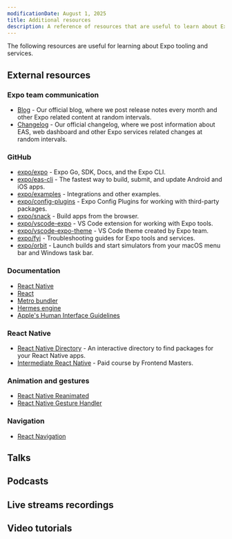 ```yaml
---
modificationDate: August 1, 2025
title: Additional resources
description: A reference of resources that are useful to learn about Expo tooling and services.
---
```



The following resources are useful for learning about Expo tooling and services.

## External resources

### Expo team communication

- [Blog](https://expo.dev/blog) - Our official blog, where we post release notes every month and other Expo related content at random intervals.
- [Changelog](https://expo.dev/changelog) - Our official changelog, where we post information about EAS, web dashboard and other Expo services related changes at random intervals.

### GitHub

- [expo/expo](https://github.com/expo/expo) - Expo Go, SDK, Docs, and the Expo CLI.
- [expo/eas-cli](https://github.com/expo/eas-cli) - The fastest way to build, submit, and update Android and iOS apps.
- [expo/examples](https://github.com/expo/examples) - Integrations and other examples.
- [expo/config-plugins](https://github.com/expo/config-plugins) - Expo Config Plugins for working with third-party packages.
- [expo/snack](https://github.com/expo/snack) - Build apps from the browser.
- [expo/vscode-expo](https://github.com/expo/vscode-expo) - VS Code extension for working with Expo tools.
- [expo/vscode-expo-theme](https://github.com/expo/vscode-expo-theme) - VS Code theme created by Expo team.
- [expo/fyi](https://github.com/expo/fyi) - Troubleshooting guides for Expo tools and services.
- [expo/orbit](https://github.com/expo/orbit) - Launch builds and start simulators from your macOS menu bar and Windows task bar.

### Documentation

- [React Native](https://reactnative.dev/docs/getting-started)
- [React](https://react.dev/learn)
- [Metro bundler](https://metrobundler.dev/)
- [Hermes engine](https://hermesengine.dev/)
- [Apple's Human Interface Guidelines](https://developer.apple.com/design/human-interface-guidelines/guidelines/overview/)

### React Native

- [React Native Directory](https://reactnative.directory/) - An interactive directory to find packages for your React Native apps.
- [Intermediate React Native](https://frontendmasters.com/courses/intermediate-react-native/) - Paid course by Frontend Masters.

### Animation and gestures

- [React Native Reanimated](/versions/latest/sdk/reanimated/)
- [React Native Gesture Handler](/versions/latest/sdk/gesture-handler/)

### Navigation

- [React Navigation](https://reactnavigation.org/)

## Talks

<CollapsibleTalksGridWrapper items={TALKS} />

## Podcasts

<CollapsibleTalksGridWrapper items={PODCASTS} />

## Live streams recordings

<CollapsibleTalksGridWrapper items={LIVE_STREAMS} />

## Video tutorials

<CollapsibleTalksGridWrapper items={YOUTUBE_VIDEOS} />
